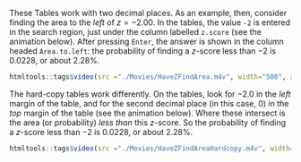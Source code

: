 These Tables work with two decimal places.
As an example, then, consider finding the area to the *left* of $z=-2.00$.
In the tables, the value `-2` is entered in the search region, just under the column labelled `z.score` (see the animation below).
After pressing `Enter`, the answer is shown in the column headed `Area.to.left`: the probability of finding a $z$-score less than $-2$ is $0.0228$, or about $2.28$\%.




<!-- ```{r TablesExampleHTML, echo=FALSE, fig.align="center", fig.cap='Using the online tables to compute the probability that $z$ is less than -2'} -->
<!-- knitr::include_graphics("./children/TablesExampleHTML.png") -->
<!-- ``` -->


<div style="text-align:center;">
```r
htmltools::tags$video(src ="./Movies/HaveZFindArea.m4v", width="500", autoplay="autoplay", controls="controls", loop="loop", style="padding:5px; border: 2px solid gray;")
```
</div>



The hard-copy tables work differently.
On the tables, look for $-2.0$ in the *left* margin of the table, and for the second decimal place (in this case, $0$) in the *top* margin of the table (see the animation below).
Where these intersect is the area (or probability) *less than* this $z$-score.
So the probability of finding a $z$-score less than $-2$ is $0.0228$, or about $2.28$\%.



<div style="text-align:center;">
```r
htmltools::tags$video(src ="./Movies/HaveZFindAreaHardcopy.m4v", width="500", autoplay="autoplay", controls="controls", loop="loop", style="padding:5px; border: 2px solid gray;")
```
</div>
